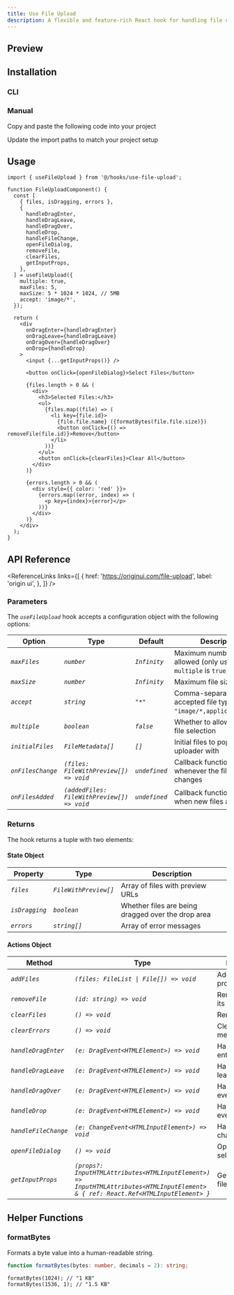 ```yaml
---
title: Use File Upload
description: A flexible and feature-rich React hook for handling file uploads with drag-and-drop support, file validation, and preview generation.,
---
```


## Preview

<ComponentPreview name='use-file-upload-demo' />

## Installation

### CLI

<NpmCommand value='npx shadcn@latest add https://kelvinmai.io/r/use-file-upload.json' />

### Manual

<Steps>

<Step>Copy and paste the following code into your project</Step>

<ComponentSource name='use-file-upload' title='hooks/use-file-upload.ts' />

<Step>Update the import paths to match your project setup</Step>

</Steps>

## Usage

```tsx
import { useFileUpload } from '@/hooks/use-file-upload';

function FileUploadComponent() {
  const [
    { files, isDragging, errors },
    {
      handleDragEnter,
      handleDragLeave,
      handleDragOver,
      handleDrop,
      handleFileChange,
      openFileDialog,
      removeFile,
      clearFiles,
      getInputProps,
    },
  ] = useFileUpload({
    multiple: true,
    maxFiles: 5,
    maxSize: 5 * 1024 * 1024, // 5MB
    accept: 'image/*',
  });

  return (
    <div
      onDragEnter={handleDragEnter}
      onDragLeave={handleDragLeave}
      onDragOver={handleDragOver}
      onDrop={handleDrop}
    >
      <input {...getInputProps()} />

      <button onClick={openFileDialog}>Select Files</button>

      {files.length > 0 && (
        <div>
          <h3>Selected Files:</h3>
          <ul>
            {files.map((file) => (
              <li key={file.id}>
                {file.file.name} ({formatBytes(file.file.size)})
                <button onClick={() => removeFile(file.id)}>Remove</button>
              </li>
            ))}
          </ul>
          <button onClick={clearFiles}>Clear All</button>
        </div>
      )}

      {errors.length > 0 && (
        <div style={{ color: 'red' }}>
          {errors.map((error, index) => (
            <p key={index}>{error}</p>
          ))}
        </div>
      )}
    </div>
  );
}
```

## API Reference

<ReferenceLinks
  links={[
    {
      href: 'https://originui.com/file-upload',
      label: 'origin ui',
    },
  ]}
/>

### Parameters

The _`useFileUpload`_ hook accepts a configuration object with the following options:

| Option            | Type                                        | Default       | Description                                                                     |
| ----------------- | ------------------------------------------- | ------------- | ------------------------------------------------------------------------------- |
| _`maxFiles`_      | _`number`_                                  | _`Infinity`_  | Maximum number of files allowed (only used when `multiple` is `true`)           |
| _`maxSize`_       | _`number`_                                  | _`Infinity`_  | Maximum file size in bytes                                                      |
| _`accept`_        | _`string`_                                  | _`"*"`_       | Comma-separated list of accepted file types (e.g., `"image/*,application/pdf"`) |
| _`multiple`_      | _`boolean`_                                 | _`false`_     | Whether to allow multiple file selection                                        |
| _`initialFiles`_  | _`FileMetadata[]`_                          | _`[]`_        | Initial files to populate the uploader with                                     |
| _`onFilesChange`_ | _`(files: FileWithPreview[]) => void`_      | _`undefined`_ | Callback function called whenever the files array changes                       |
| _`onFilesAdded`_  | _`(addedFiles: FileWithPreview[]) => void`_ | _`undefined`_ | Callback function called when new files are added                               |

### Returns

The hook returns a tuple with two elements:

#### State Object

| Property       | Type                  | Description                                        |
| -------------- | --------------------- | -------------------------------------------------- |
| _`files`_      | _`FileWithPreview[]`_ | Array of files with preview URLs                   |
| _`isDragging`_ | _`boolean`_           | Whether files are being dragged over the drop area |
| _`errors`_     | _`string[]`_          | Array of error messages                            |

#### Actions Object

| Method               | Type                                                                                                                                | Description                          |
| -------------------- | ----------------------------------------------------------------------------------------------------------------------------------- | ------------------------------------ |
| _`addFiles`_         | _`(files: FileList \| File[]) => void`_                                                                                             | Add files programmatically           |
| _`removeFile`_       | _`(id: string) => void`_                                                                                                            | Remove a file by its ID              |
| _`clearFiles`_       | _`() => void`_                                                                                                                      | Remove all files                     |
| _`clearErrors`_      | _`() => void`_                                                                                                                      | Clear all error messages             |
| _`handleDragEnter`_  | _`(e: DragEvent<HTMLElement>) => void`_                                                                                             | Handle drag enter event              |
| _`handleDragLeave`_  | _`(e: DragEvent<HTMLElement>) => void`_                                                                                             | Handle drag leave event              |
| _`handleDragOver`_   | _`(e: DragEvent<HTMLElement>) => void`_                                                                                             | Handle drag over event               |
| _`handleDrop`_       | _`(e: DragEvent<HTMLElement>) => void`_                                                                                             | Handle drop event                    |
| _`handleFileChange`_ | _`(e: ChangeEvent<HTMLInputElement>) => void`_                                                                                      | Handle file input change event       |
| _`openFileDialog`_   | _`() => void`_                                                                                                                      | Open the file selection dialog       |
| _`getInputProps`_    | _`(props?: InputHTMLAttributes<HTMLInputElement>) => InputHTMLAttributes<HTMLInputElement> & { ref: React.Ref<HTMLInputElement> }`_ | Get props for the file input element |

## Helper Functions

### formatBytes

Formats a byte value into a human-readable string.

```typescript
function formatBytes(bytes: number, decimals = 2): string;
```

```tsx
formatBytes(1024); // "1 KB"
formatBytes(1536, 1); // "1.5 KB"
```
